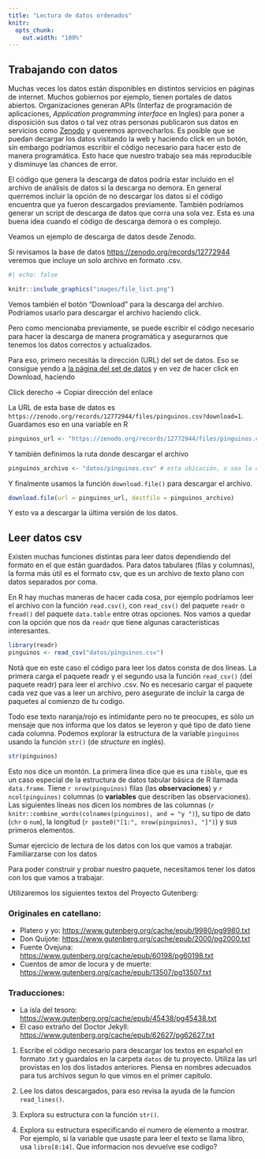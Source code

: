 ```yaml
---
title: "Lectura de datos ordenados"
knitr:
  opts_chunk:
    out.width: "100%"
---
```


## Trabajando con datos

Muchas veces los datos están disponibles en distintos servicios en páginas de internet. Muchos gobiernos por ejemplo, tienen portales de datos abiertos. Organizaciones generan APIs (Interfaz de programación de aplicaciones, *Application programming interface* en Ingles) para poner a disposición sus datos o tal vez otras personas publicaron sus datos en servicios como [Zenodo](https://zenodo.org) y queremos aprovecharlos. Es posible que se puedan decargar los datos visitando la web y haciendo click en un botón, sin embargo podríamos escribir el código necesario para hacer esto de manera programática. Esto hace que nuestro trabajo sea más reproducible y disminuye las chances de error.

El código que genera la descarga de datos podría estar incluido en el archivo de análisis de datos si la descarga no demora. En general querremos incluir la opción de no descargar los datos si el código encuentra que ya fueron descargados previamente. También podríamos generar un script de descarga de datos que corra una sola vez. Esta es una buena idea cuando el código de descarga demora o es complejo.

Veamos un ejemplo de descarga de datos desde Zenodo.

Si revisamos la base de datos <https://zenodo.org/records/12772944> veremos que incluye un solo archivo en formato .csv.

```r
#| echo: false

knitr::include_graphics("images/file_list.png")
```

Vemos también el botón "Download" para la descarga del archivo. Podríamos usarlo para descargar el archivo haciendo click.

Pero como mencionaba previamente, se puede escribir el código necesario para hacer la descarga de manera programática y asegurarnos que tenemos los datos correctos y actualizados.

Para eso, primero necesitás la dirección (URL) del set de datos.
Eso se consigue yendo a [la página del set de datos](https://zenodo.org/records/12772944) y en vez de hacer click en Download, haciendo 

::: tip
Click derecho → Copiar dirección del enlace
:::

La URL de esta base de datos es `https://zenodo.org/records/12772944/files/pinguinos.csv?download=1`. 
Guardamos eso en una variable en R

```r
pinguinos_url <- "https://zenodo.org/records/12772944/files/pinguinos.csv?download=1"
```

Y también definimos la ruta donde descargar el archivo


```r
pinguinos_archivo <- "datos/pinguinos.csv" # esta ubicación, o sea la carpeta datos debe existir!
```

Y finalmente usamos la función `download.file()` para descargar el archivo. 

```r
download.file(url = pinguinos_url, destfile = pinguinos_archivo)  
```

Y esto va a descargar la última versión de los datos. 

## Leer datos csv

Existen muchas funciones distintas para leer datos dependiendo del formato en el que están guardados.
Para datos tabulares (filas y columnas), la forma más útil es el formato csv, que es un archivo de texto plano con datos separados por coma.

En R hay muchas maneras de hacer cada cosa, por ejemplo podríamos leer el archivo con la función `read.csv()`, con `read_csv()` del paquete `readr` o `fread()` del paquete `data.table` entre otras opciones. 
Nos vamos a quedar con la opción que nos da `readr` que tiene algunas características interesantes.

```r
library(readr)
pinguinos <- read_csv("datos/pinguinos.csv")
```

::: informacion
Notá que en este caso el código para leer los datos consta de dos líneas.
La primera carga el paquete readr y el segundo usa la función `read_csv()` (del paquete readr) para leer el archivo .csv.
No es necesario cargar el paquete cada vez que vas a leer un archivo, pero asegurate de incluir la carga de paquetes al comienzo de tu codigo.
:::

Todo ese texto naranja/rojo es intimidante pero no te preocupes, es sólo un mensaje que nos informa que los datos se leyeron y qué tipo de dato tiene cada columna.
Podemos explorar la estructura de la variable `pinguinos` usando la función `str()` (de *structure* en inglés).

```r
str(pinguinos)
```

Esto nos dice un montón.
La primera línea dice que es una `tibble`, que es un caso especial de la estructura de datos tabular básica de R llamada `data.frame`.
Tiene `r nrow(pinguinos)` filas (las **observaciones**) y `r ncol(pinguinos)` columnas (o **variables** que describen las observaciones).
Las siguientes líneas nos dicen los nombres de las columnas (`r knitr::combine_words(colnames(pinguinos), and = "y ")`), su tipo de dato (`chr` o `num`), la longitud (`r paste0("[1:", nrow(pinguinos), "]")`) y sus primeros elementos.


::: enconstruccion
Sumar ejercicio de lectura de los datos con los que vamos a trabajar.
Familiarzarse con los datos 
:::


::: ejercicio

Para poder construir y probar nuestro paquete, necesitamos tener los datos con los que vamos a trabajar.

Utilizaremos los siguientes textos del Proyecto Gutenberg:

### Originales en catellano:

* Platero y yo: <https://www.gutenberg.org/cache/epub/9980/pg9980.txt>
* Don Quijote: <https://www.gutenberg.org/cache/epub/2000/pg2000.txt>
* Fuente Ovejuna: <https://www.gutenberg.org/cache/epub/60198/pg60198.txt>
* Cuentos de amor de locura y de muerte: <https://www.gutenberg.org/cache/epub/13507/pg13507.txt>

### Traducciones:

* La isla del tesoro: <https://www.gutenberg.org/cache/epub/45438/pg45438.txt>
* El caso extraño del Doctor Jekyll: <https://www.gutenberg.org/cache/epub/62627/pg62627.txt>

1. Escribe el código necesario para descargar los textos en español en formato .txt y guardalos en la carpeta `datos` de tu proyecto. Utiliza las url provistas en los dos listados anteriores. Piensa en nombres adecuados para tus archivos segun lo que vimos en el primer capitulo. 

2. Lee los datos descargados, para eso revisa la ayuda de la funcion `read_lines()`. 

3. Explora su estructura con la función `str()`.

4. Explora su estructura especificando el numero de elemento a mostrar.  Por ejemplo, si la variable que usaste para leer el texto se llama libro, usa `libro[8:14]`. Que informacion nos devuelve ese codigo?

:::

